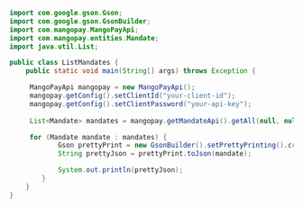   
```java Java 
import com.google.gson.Gson;
import com.google.gson.GsonBuilder;
import com.mangopay.MangoPayApi;
import com.mangopay.entities.Mandate;
import java.util.List;

public class ListMandates {
    public static void main(String[] args) throws Exception {

     MangoPayApi mangopay = new MangoPayApi();
     mangopay.getConfig().setClientId("your-client-id");
     mangopay.getConfig().setClientPassword("your-api-key");
        
     List<Mandate> mandates = mangopay.getMandateApi().getAll(null, null, null);

     for (Mandate mandate : mandates) {
            Gson prettyPrint = new GsonBuilder().setPrettyPrinting().create();
            String prettyJson = prettyPrint.toJson(mandate);

            System.out.println(prettyJson);
        }
    }
}
```